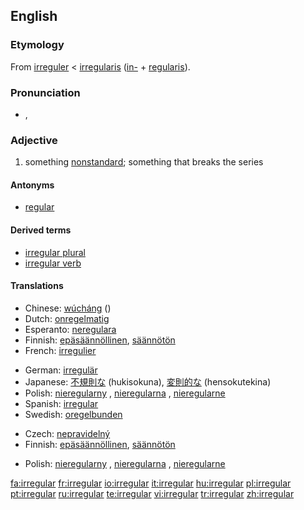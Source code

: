 {{see|irregulär}}
{{wikipedia}}
==English==

===Etymology===
From {{OF.}} [[irreguler]] < {{ML.}} [[irregularis]] ([[in-#Latin|in-]] + [[regularis]]).

===Pronunciation===
* {{a|US}} {{IPA|/ɪˈrɛgjəlɚ/}}, {{SAMPA|/I"rEgj@l@`/}}

===Adjective===
{{en-adj}}

# something [[nonstandard]]; something that breaks the series

====Antonyms====
* [[regular]]

====Derived terms====
* [[irregular plural]]
* [[irregular verb]]

====Translations====
{{trans-top|nonstandard}}
*Chinese: [[wúcháng]] ({{zh-ts|無常|无常}})
*Dutch: [[onregelmatig]]
*Esperanto: [[neregulara]]
*Finnish: [[epäsäännöllinen]], [[säännötön]]
*French: [[irregulier]]
{{trans-mid}}
*German: [[irregulär]]
*Japanese: [[不規則な]] (hukisokuna), [[変則的な]] (hensokutekina)
*Polish: [[nieregularny]] {{m}}, [[nieregularna]] {{f}}, [[nieregularne]] {{n}}
*Spanish: [[#Spanish|irregular]]
*Swedish: [[oregelbunden]]
{{trans-bottom}}

{{trans-top|in grammar, applied to verbs}}
*Czech: [[nepravidelný]] {{m}}
*Finnish: [[epäsäännöllinen]], [[säännötön]]
{{trans-mid}}
*Polish: [[nieregularny]] {{m}}, [[nieregularna]] {{f}}, [[nieregularne]] {{n}}
{{trans-bottom}}

[[fa:irregular]]
[[fr:irregular]]
[[io:irregular]]
[[it:irregular]]
[[hu:irregular]]
[[pl:irregular]]
[[pt:irregular]]
[[ru:irregular]]
[[te:irregular]]
[[vi:irregular]]
[[tr:irregular]]
[[zh:irregular]]
